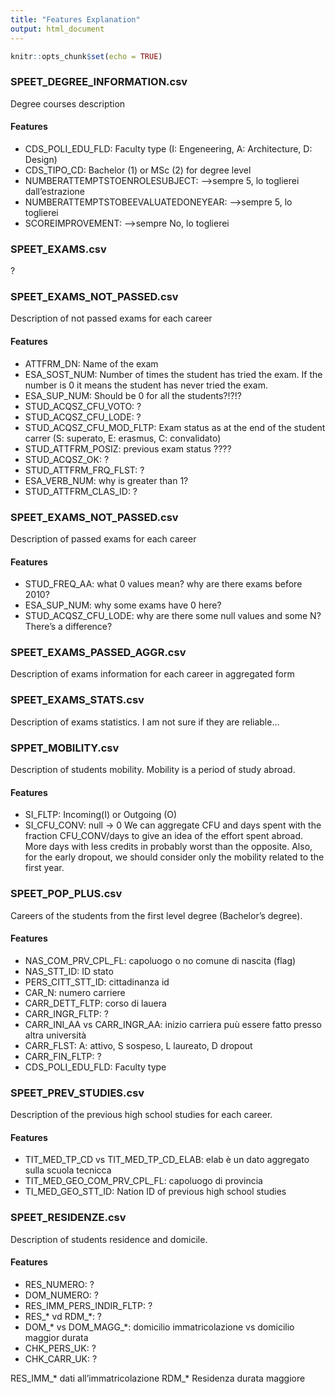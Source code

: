 ```yaml
---
title: "Features Explanation"
output: html_document
---
```


```r
knitr::opts_chunk$set(echo = TRUE)
```

### SPEET_DEGREE_INFORMATION.csv
Degree courses description

#### Features
- CDS_POLI_EDU_FLD: Faculty type (I: Engeneering, A: Architecture, D: Design)
- CDS_TIPO_CD: Bachelor (1) or MSc (2) for degree level
- NUMBERATTEMPTSTOENROLESUBJECT: -->sempre 5, lo toglierei dall'estrazione
- NUMBERATTEMPTSTOBEEVALUATEDONEYEAR: -->sempre 5, lo toglierei
- SCOREIMPROVEMENT: -->sempre No, lo toglierei

### SPEET_EXAMS.csv
?

### SPEET_EXAMS_NOT_PASSED.csv
Description of not passed exams for each career

#### Features
- ATTFRM_DN: Name of the exam
- ESA_SOST_NUM: Number of times the student has tried the exam. If the number is 0 it means the student has never tried the exam.
- ESA_SUP_NUM: Should be 0 for all the students?!?!?
- STUD_ACQSZ_CFU_VOTO: ?
- STUD_ACQSZ_CFU_LODE: ?
- STUD_ACQSZ_CFU_MOD_FLTP: Exam status as at the end of the student carrer (S: superato, E: erasmus, C: convalidato) 
- STUD_ATTFRM_POSIZ: previous exam status ????
- STUD_ACQSZ_OK: ?
- STUD_ATTFRM_FRQ_FLST: ?
- ESA_VERB_NUM: why is greater than 1?
- STUD_ATTFRM_CLAS_ID: ?

### SPEET_EXAMS_NOT_PASSED.csv
Description of passed exams for each career

#### Features
- STUD_FREQ_AA: what 0 values mean? why are there exams before 2010?
- ESA_SUP_NUM: why some exams have 0 here?
- STUD_ACQSZ_CFU_LODE: why are there some null values and some N? There's a difference?

### SPEET_EXAMS_PASSED_AGGR.csv
Description of exams information for each career in aggregated form

### SPEET_EXAMS_STATS.csv
Description of exams statistics. I am not sure if they are reliable...

### SPPET_MOBILITY.csv
Description of students mobility. Mobility is a period of study abroad. 

#### Features
- SI_FLTP: Incoming(I) or Outgoing (O)
- SI_CFU_CONV: null -> 0
We can aggregate CFU and days spent with the fraction CFU_CONV/days to give an idea of the effort spent abroad. More days with less credits in probably worst than the opposite. Also, for the early dropout, we should consider only the mobility related to the first year.

### SPEET_POP_PLUS.csv
Careers of the students from the first level degree (Bachelor's degree).

#### Features
- NAS_COM_PRV_CPL_FL: capoluogo o no comune di nascita (flag)
- NAS_STT_ID: ID stato
- PERS_CITT_STT_ID: cittadinanza id
- CAR_N: numero carriere
- CARR_DETT_FLTP: corso di lauera
- CARR_INGR_FLTP: ?
- CARR_INI_AA vs CARR_INGR_AA: inizio carriera puù essere fatto presso altra università
- CARR_FLST: A: attivo, S sospeso, L laureato, D dropout
- CARR_FIN_FLTP: ?
- CDS_POLI_EDU_FLD: Faculty type

### SPEET_PREV_STUDIES.csv
Description of the previous high school studies for each career.

#### Features
- TIT_MED_TP_CD vs TIT_MED_TP_CD_ELAB: elab è un dato aggregato sulla scuola tecnicca
- TIT_MED_GEO_COM_PRV_CPL_FL: capoluogo di provincia
- TI_MED_GEO_STT_ID: Nation ID of previous high school studies 

### SPEET_RESIDENZE.csv
Description of students residence and domicile.

#### Features
- RES_NUMERO: ?
- DOM_NUMERO: ?
- RES_IMM_PERS_INDIR_FLTP: ?
- RES_* vd RDM_*: ?
- DOM_* vs DOM_MAGG_*: domicilio immatricolazione vs domicilio maggior durata
- CHK_PERS_UK: ?
- CHK_CARR_UK: ?

RES_IMM_* dati all'immatricolazione
RDM_* Residenza durata maggiore
